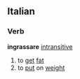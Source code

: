 ==Italian==
===Verb===
'''ingrassare''' [[intransitive]]
# to [[get]] [[fat]]
# to [[put]] on [[weight]]
{{it-conj-are|ingrass|Essere}}